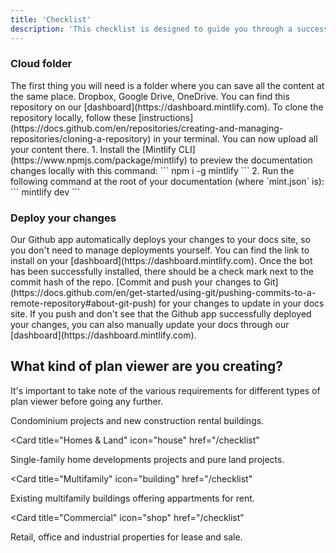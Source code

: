 ```yaml
---
title: 'Checklist'
description: 'This checklist is designed to guide you through a successful Planpoint launch, from planning and preparation to execution and post-launch tips.'
---
```


### Cloud folder

<AccordionGroup>
  <Accordion icon="cloud" title="Example apps">
    The first thing you will need is a folder where you can save all the content at the same place. Dropbox, Google Drive, OneDrive. You can find this repository on our
    [dashboard](https://dashboard.mintlify.com). To clone the repository
    locally, follow these
    [instructions](https://docs.github.com/en/repositories/creating-and-managing-repositories/cloning-a-repository)
    in your terminal.
  </Accordion>
  <Accordion icon="folder" title="Organize everything">
    You can now upload all your content there. 1. Install the
    [Mintlify CLI](https://www.npmjs.com/package/mintlify) to preview the
    documentation changes locally with this command: ``` npm i -g mintlify ```
    2. Run the following command at the root of your documentation (where
    `mint.json` is): ``` mintlify dev ```
  </Accordion>
</AccordionGroup>

### Deploy your changes

<AccordionGroup>

<Accordion icon="message-bot" title="Install our Github app">
  Our Github app automatically deploys your changes to your docs site, so you
  don't need to manage deployments yourself. You can find the link to install on
  your [dashboard](https://dashboard.mintlify.com). Once the bot has been
  successfully installed, there should be a check mark next to the commit hash
  of the repo.
</Accordion>
<Accordion icon="rocket" title="Push your changes">
  [Commit and push your changes to
  Git](https://docs.github.com/en/get-started/using-git/pushing-commits-to-a-remote-repository#about-git-push)
  for your changes to update in your docs site. If you push and don't see that
  the Github app successfully deployed your changes, you can also manually
  update your docs through our [dashboard](https://dashboard.mintlify.com).
</Accordion>

</AccordionGroup>

## What kind of plan viewer are you creating?

It's important to take note of the various requirements for different types of plan viewer before going any further.

<CardGroup>

<Card title="Condos & new appartments" icon="buildings" href="/checklist">
  Condominium projects and new construction rental buildings.
</Card>

<Card
  title="Homes & Land"
  icon="house"
  href="/checklist"
>
  Single-family home developments projects and pure land projects.
</Card>

<Card
  title="Multifamily"
  icon="building"
  href="/checklist"
>
  Existing multifamily buildings offering appartments for rent.
</Card>

<Card
  title="Commercial"
  icon="shop"
  href="/checklist"
>
  Retail, office and industrial properties for lease and sale.
</Card>

</CardGroup>
